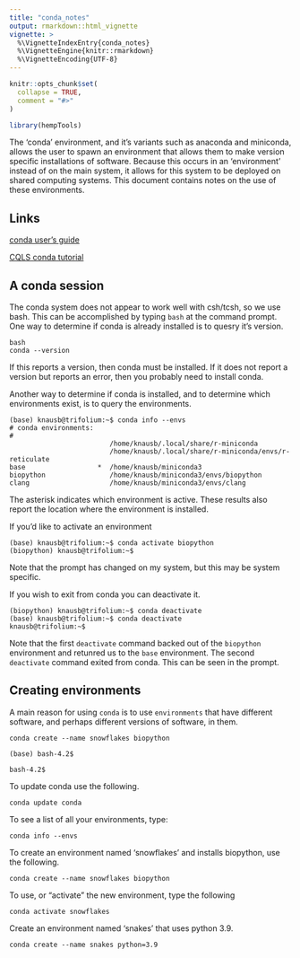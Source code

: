 ```yaml
---
title: "conda_notes"
output: rmarkdown::html_vignette
vignette: >
  %\VignetteIndexEntry{conda_notes}
  %\VignetteEngine{knitr::rmarkdown}
  %\VignetteEncoding{UTF-8}
---
```


```r
knitr::opts_chunk$set(
  collapse = TRUE,
  comment = "#>"
)
```

```r
library(hempTools)
```



The 'conda' environment, and it's variants such as anaconda and miniconda, allows the user to spawn an environment that allows them to make version specific installations of software.
Because this occurs in an 'environment' instead of on the main system, it allows for this system to be deployed on shared computing systems.
This document contains notes on the use of these environments.


## Links


[conda user's guide](https://docs.conda.io/projects/conda/en/latest/user-guide/index.html)    

[CQLS conda tutorial](https://software.cqls.oregonstate.edu/tips/posts/conda-tutorial/)    


## A conda session


The conda system does not appear to work well with csh/tcsh, so we use bash.
This can be accomplished by typing `bash` at the command prompt.
One way to determine if conda is already installed is to quesry it's version.


```
bash
conda --version
```


If this reports a version, then conda must be installed.
If it does not report a version but reports an error, then you probably need to install conda.

Another way to determine if conda is installed, and to determine which environments exist, is to query the environments.

```
(base) knausb@trifolium:~$ conda info --envs
# conda environments:
#
                         /home/knausb/.local/share/r-miniconda
                         /home/knausb/.local/share/r-miniconda/envs/r-reticulate
base                  *  /home/knausb/miniconda3
biopython                /home/knausb/miniconda3/envs/biopython
clang                    /home/knausb/miniconda3/envs/clang
```


The asterisk indicates which environment is active.
These results also report the location where the environment is installed.


If you'd like to activate an environment 

```
(base) knausb@trifolium:~$ conda activate biopython
(biopython) knausb@trifolium:~$ 
```

Note that the prompt has changed on my system, but this may be system specific.


If you wish to exit from conda you can deactivate it.


```
(biopython) knausb@trifolium:~$ conda deactivate
(base) knausb@trifolium:~$ conda deactivate
knausb@trifolium:~$ 
```


Note that the first `deactivate` command backed out of the `biopython` environment and retunred us to the `base` environment.
The second `deactivate` command exited from conda.
This can be seen in the prompt.


## Creating environments


A main reason for using `conda` is to use `environments` that have different software, and perhaps different versions of software, in them.



```
conda create --name snowflakes biopython
```








```
(base) bash-4.2$
```


```
bash-4.2$
```




To update conda use the following.


```
conda update conda
```


To see a list of all your environments, type:

```
conda info --envs
```


To create an environment named 'snowflakes' and installs biopython, use the following.


```
conda create --name snowflakes biopython
```


To use, or "activate" the new environment, type the following


```
conda activate snowflakes
```


Create an environment named 'snakes' that uses python 3.9.


```
conda create --name snakes python=3.9
```





